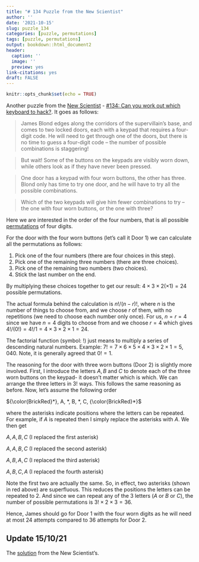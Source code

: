 ```yaml
---
title: "# 134 Puzzle from the New Scientist"
author: ''
date: '2021-10-15'
slug: puzzle_134
categories: [puzzle, permutations]
tags: [puzzle, permutations]
output: bookdown::html_document2
header:
  caption: ''
  image: ''
  preview: yes
link-citations: yes
draft: FALSE
---
```


```r
knitr::opts_chunk$set(echo = TRUE)
```

Another puzzle from the [New Scientist](https://www.newscientist.com/) - [#134: Can you work out which keyboard to hack?](https://www.newscientist.com/article/mg25133551-300-puzzle-134-can-you-work-out-which-keyboard-to-hack/). It goes as follows:

> James Blond edges along the corridors of the supervillain’s base, and comes to two locked doors, each with a keypad that requires a four-digit code. He will need to get through one of the doors, but there is no time to guess a four-digit code – the number of possible combinations is staggering!

> But wait! Some of the buttons on the keypads are visibly worn down, while others look as if they have never been pressed.

> One door has a keypad with four worn buttons, the other has three. Blond only has time to try one door, and he will have to try all the possible combinations.

> Which of the two keypads will give him fewer combinations to try – the one with four worn buttons, or the one with three?

Here we are interested in the order of the four numbers, that is all possible [permutations](https://en.wikipedia.org/wiki/Permutation) of four digits. 

For the door with the four worn buttons (let's call it Door 1) we can calculate all the permutations as follows:

1. Pick one of the four numbers (there are four choices in this step).
2. Pick one of the remaining three numbers (there are three choices).
3. Pick one of the remaining two numbers (two choices). 
4. Stick the last number on the end.

By multiplying these choices together to get our result: $4 \times 3 \times 2 (\times 1) = 24$ possible permutations. 

The actual formula behind the calculation is $n!/(n-r)!$, where $n$ is the number of things to choose from,
and we choose $r$ of them, with no repetitions (we need to choose each number only once). For us, $n= r= 4$ since we have $n=4$ digits to choose from and we choose $r=4$ which gives $4!/(0!) = 4!/1 = 4 \times 3 \times 2 \times 1 = 24$.

The factorial function (symbol: $!$) just means to multiply a series of descending natural numbers. Example: $7! = 7 × 6 × 5 × 4 × 3 × 2 × 1 = 5,040$. Note, it is generally agreed that $0! = 1$.

The reasoning for the door with three worn buttons (Door 2) is slightly more involved. First, I introduce the letters $A, B$ and $C$ to denote each of the three worn buttons on the keypad- it doesn't matter which is which. We can arrange the three letters in $3!$ ways. This follows the same reasoning as before. Now, let's assume the following order 

${\color{BrickRed}*}, A, *, B, *,  C, {\color{BrickRed}*}$

where the asterisks indicate positions where the letters can be repeated. For example, if $A$ is repeated then I simply replace the asterisks with $A$. We then get 

$A, A, B,  C$ (I replaced the first asterisk)

$A, A, B,  C$ (I replaced the second asterisk)

$A, B, A,  C$ (I replaced the third asterisk)

$A, B,  C, A$ (I replaced the fourth asterisk)


Note the first two are actually the same. So, in effect, two asterisks (shown in red above) are superfluous. This reduces the positions the letters can be repeated to 2. And since we can repeat any of the 3 letters ($A$ or $B$ or $C$), the number of possible permutations is $3! \times 2 \times 3 = 36$.

Hence, James should go for Door 1 with the four worn digits as he will need at most 24 attempts compared to 36 attempts for Door 2. 

## Update 15/10/21
The [solution](https://www.newscientist.com/article/mg25133564-500-puzzle-135-how-do-you-hit-the-jackpot-on-this-machine/) from the New Scientist's.
